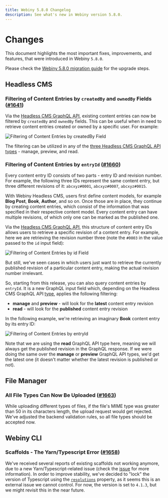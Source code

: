 ```yaml
---
title: Webiny 5.8.0 Changelog
description: See what's new in Webiny version 5.8.0.
---
```



# Changes

This document highlights the most important fixes, improvements, and features, that were introduced in Webiny `5.8.0`.

<Alert type="info" title="How To Upgrade?">

Please check the [Webiny 5.8.0 migration guide](/docs/{version}/release-notes/5.8.0/upgrade-guide) for the upgrade steps.

</Alert>

## Headless CMS

### Filtering of Content Entries by `createdBy` and `ownedBy` Fields ([#1641](https://github.com/webiny/webiny-js/issues/1641))

Via the [Headless CMS GraphQL API](../../headless-cms/basics/graphql-api), existing content entries can now be filtered by `createdBy` and `ownedBy` fields. This can be useful when in need to retrieve content entries created or owned by a specific user. For example:

![Filtering of Content Entries by createdBy Field](./createdBy.png)

The filtering can be utilized in any of the [three Headless CMS GraphQL API types](../../headless-cms/basics/graphql-api#graphql-api-types) - manage, preview, and read.

### Filtering of Content Entries by `entryId` ([#1660](https://github.com/webiny/webiny-js/pull/1660))

Every content entry ID consists of two parts - entry ID and revision number. For example, the following three IDs represent the same content entry, but three different revisions of it: `abcxyz#0001`, `abcxyz#0007`, `abcxyz#0015`.

<Alert type="info">

With Webiny Headless CMS, users first define content models, for example **Blog Post**, **Book**, **Author**, and so on. Once those are in place, they continue by creating content entries, which consist of the information that was specified in their respective content model. Every content entry can have multiple revisions, of which only one can be marked as the published one.

</Alert>

Via the [Headless CMS GraphQL API](../../headless-cms/basics/graphql-api), this structure of content entry IDs allows users to retrieve a specific revision of a content entry. For example, here we are retrieving the revision number three (note the `#0003` in the value passed to the `id` input field):

![Filtering of Content Entries by id Field](./retrieveById.png)

But still, we've seen cases in which users just want to retrieve the currently published revision of a particular content entry, making the actual revision number irrelevant.

So, starting from this release, you can also query content entries by `entryId`. It is a new GraphQL input field which, depending on the Headless CMS GraphQL API [type](../../headless-cms/basics/graphql-api#graphql-api-types), applies the following filtering:

- **manage** and **preview** - will look for the **latest** content entry revision
- **read** - will look for the **published** content entry revision

In the following example, we're retrieving an imaginary **Book** content entry by its entry ID:

![Filtering of Content Entries by entryId](./entryId.png)

Note that we are using the **read** GraphQL API type here, meaning we will always get the published revision in the GraphQL response. If we were doing the same over the **manage** or **preview** GraphQL API types, we'd get the latest one (it doesn't matter whether the latest revision is published or not).

## File Manager

### All File Types Can Now Be Uploaded ([#1663](https://github.com/webiny/webiny-js/pull/1663))

While uploading different types of files, if the file's MIME type was greater than 50 in its characters length, the upload request would get rejected. We've adjusted the backend validation rules, so all file types should be accepted now.

## Webiny CLI

### Scaffolds - The Yarn/Typescript Error ([#1658](https://github.com/webiny/webiny-js/issues/1658))

We've received several reports of existing scaffolds not working anymore, due to a new Yarn/Typescript-related issue (check the [issue](https://github.com/webiny/webiny-js/issues/1658) for more information). In order to improve stability, we've decided to "lock" the version of Typescript using the [`resolutions`](https://yarnpkg.com/configuration/manifest/#resolutions) property, as it seems this is an external issue we cannot control. For now, the version is set to `4.1.3`, but we might revisit this in the near future.
